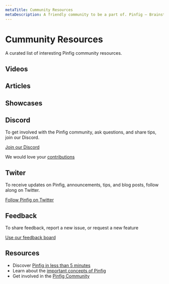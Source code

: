 ```yaml
---
metaTitle: Cummunity Resources
metaDescription: A friendly community to be a part of. Pinfig – Brainstorm. Learn. Write. Collaborate. Visually.
---
```


# Cummunity Resources

A curated list of interesting Pinfig community resources.

## Videos

## Articles

## Showcases

## Discord

To get involved with the Pinfig community, ask questions, and share tips, join our Discord.

[Join our Discord](https://discord.com/invite/7Xb99uG)

We would love your [contributions](/community/contributing)

## Twiter

To receive updates on Pinfig, announcements, tips, and blog posts, follow along on Twitter.

[Follow Pinfig on Twitter](https://twitter.com/pinfignote)

## Feedback

To share feedback, report a new issue, or request a new feature

[Use our feedback board](/feedback/)

## Resources

- Discover [Pinfig in less than 5 minutes](/docs/intro)
- Learn about the [important concepts of Pinfig](/docs/category/essentials)
- Get involved in the [Pinfig Community](/community/overview/contributing)
